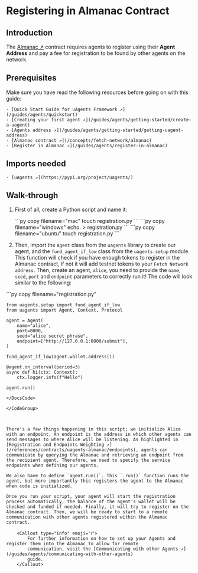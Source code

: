 
# Registering in Almanac Contract

## Introduction

The [Almanac ↗️](/references/contracts/uagents-almanac/almanac-overview) contract requires agents to register using their **Agent Address** and pay a fee for registration to be found by other agents on the network.

## Prerequisites

Make sure you have read the following resources before going on with this guide:

    - [Quick Start Guide for uAgents Framework ↗️](/guides/agents/quickstart)
    - [Creating your first agent ↗️](/guides/agents/getting-started/create-a-uagent)
    - [Agents address ↗️](/guides/agents/getting-started/getting-uagent-address)
    - [Almanac contract ↗️](/concepts/fetch-network/almanac)
    - [Register in Almanac ↗️](/guides/agents/register-in-almanac)

## Imports needed

    - [uAgents ↗️](https://pypi.org/project/uagents/)

## Walk-through

1. First of all, create a Python script and name it:

   <CodeGroup hasCopy isOSFile>
   <DocsCode mac={true}>
       ```py copy filename="mac"
       touch registration.py
       ```
   </DocsCode>
   <DocsCode windows={true}>
       ```py copy filename="windows"
       echo. > registration.py
       ```
   </DocsCode>

   <DocsCode ubuntu={true}>
       ```py copy filename="ubuntu"
       touch registration.py
       ```
       </DocsCode>

   </CodeGroup>

2. Then, import the `Agent` class from the `uagents` library to create our agent, and the `fund_agent_if_low` class from the `uagents.setup` module. This function will check if you have enough tokens to register in the Almanac contract, if not it will add testnet tokens to your `Fetch Network address`. Then, create an agent, `alice`, you need to provide the `name`, `seed`, `port` and `endpoint` parameters to correctly run it! The code will look similar to the following:

<GithubCodeSegment digest="2c6beabe5ec88375db41965c64bc5502">
    <CodeSegment
        path="https://github.com/fetchai/uAgent-Examples/blob/main/5-documentation/guides/agents/advanced/register-in-almanac/registration.py"
        lineStart={1}
        lineEnd={17}
        hosted={true}
    />
</GithubCodeSegment>
<CodeGroup dynamic hasCopy isLocalHostedFile digest='2c6beabe5ec88375db41965c64bc5502'>

<DocsCode local={true}>
	```py copy filename="registration.py"

	from uagents.setup import fund_agent_if_low
	from uagents import Agent, Context, Protocol
	
	agent = Agent(
	    name="alice",
	    port=8000,
	    seed="alice secret phrase",
	    endpoint=["http://127.0.0.1:8000/submit"],
	)
	
	fund_agent_if_low(agent.wallet.address())
	
	@agent.on_interval(period=3)
	async def hi(ctx: Context):
	    ctx.logger.info(f"Hello")
	
	agent.run()

```
</DocsCode>

</CodeGroup>



There's a few things happening in this script; we initialize Alice with an endpoint. An endpoint is the address in which other agents can send messages to where Alice will be listening. As highlighted in [Registration and Endpoints Weighting ↗️](/references/contracts/uagents-almanac/endpoints), agents can communicate by querying the Almanac and retrieving an endpoint from the recipient agent. Therefore, we need to specify the service endpoints when defining our agents.

We also have to define `agent.run()`. This `.run()` function runs the agent, but more importantly this registers the agent to the Almanac when code is initialized.

Once you run your script, your agent will start the registration process automatically, the balance of the agent's wallet will be checked and funded if needed. Finally, it will try to register on the Almanac contract. Then, we will be ready to start to a remote communication with other agents registered within the Almanac contract.

    <Callout type="info" emoji="ℹ️">
        For further information on how to set up your Agents and register them into the Almanac to allow for remote
        communication, visit the [Communicating with other Agents ↗️](/guides/agents/communicating-with-other-agents)
        guide.
    </Callout>
